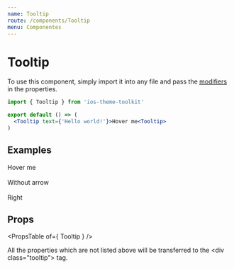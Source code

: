 ```yaml
---
name: Tooltip
route: /components/Tooltip
menu: Componentes
---
```



# Tooltip

To use this component, simply import it into any file and pass the [modifiers](#/#props) in the properties.

```jsx
import { Tooltip } from 'ios-theme-toolkit'

export default () => (
  <Tooltip text={'Hello world!'}>Hover me<Tooltip>
)
```

## Examples

<Playground>
  <Tooltip text="Hello world!">
    Hover me
  </Tooltip>
  <br/><br/>

  <Tooltip withoutArrow text="Hello world!">
    Without arrow
  </Tooltip>
  <br/><br/>

  <Tooltip placement="right" text="Hello world!">
    Right
  </Tooltip>
</Playground>

## Props

<PropsTable of={ Tooltip } />

All the properties which are not listed above will be transferred to the \<div class="tooltip"\> tag.
